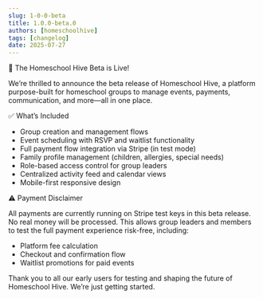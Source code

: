 ```yaml
---
slug: 1-0-0-beta
title: 1.0.0-beta.0
authors: [homeschoolhive]
tags: [changelog]
date: 2025-07-27
---
```


🚀 The Homeschool Hive Beta is Live!

We’re thrilled to announce the beta release of Homeschool Hive, a platform purpose-built for homeschool groups to manage events, payments, communication, and more—all in one place.

<!-- truncate -->

✅ What’s Included
 - Group creation and management flows
 - Event scheduling with RSVP and waitlist functionality
 - Full payment flow integration via Stripe (in test mode)
 - Family profile management (children, allergies, special needs)
 - Role-based access control for group leaders
 - Centralized activity feed and calendar views
 - Mobile-first responsive design

⚠️ Payment Disclaimer

All payments are currently running on Stripe test keys in this beta release. No real money will be processed. This allows group leaders and members to test the full payment experience risk-free, including:
 - Platform fee calculation
 - Checkout and confirmation flow
 - Waitlist promotions for paid events

Thank you to all our early users for testing and shaping the future of Homeschool Hive. We’re just getting started.